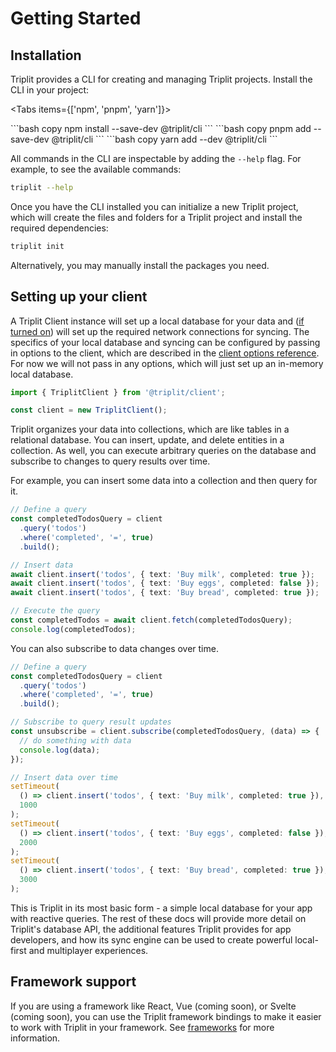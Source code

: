
# Getting Started

## Installation

Triplit provides a CLI for creating and managing Triplit projects. Install the CLI in your project:

<Tabs items={['npm', 'pnpm', 'yarn']}>

  <Tab>
    ```bash copy
    npm install --save-dev @triplit/cli
    ```
  </Tab>
    <Tab>
    ```bash copy
    pnpm add --save-dev @triplit/cli
    ```
  </Tab>
  <Tab>
    ```bash copy
    yarn add --dev @triplit/cli 
    ```
  </Tab>
</Tabs>

All commands in the CLI are inspectable by adding the `--help` flag. For example, to see the available commands:

```bash
triplit --help
```

Once you have the CLI installed you can initialize a new Triplit project, which will create the files and folders for a Triplit project and install the required dependencies:

```bash
triplit init
```

Alternatively, you may manually install the packages you need.

## Setting up your client

A Triplit Client instance will set up a local database for your data and ([if turned on](/sync)) will set up the required network connections for syncing. The specifics of your local database and syncing can be configured by passing in options to the client, which are described in the [client options reference](/client-options). For now we will not pass in any options, which will just set up an in-memory local database.

```typescript
import { TriplitClient } from '@triplit/client';

const client = new TriplitClient();
```

Triplit organizes your data into collections, which are like tables in a relational database. You can insert, update, and delete entities in a collection. As well, you can execute arbitrary queries on the database and subscribe to changes to query results over time.

For example, you can insert some data into a collection and then query for it.

```typescript
// Define a query
const completedTodosQuery = client
  .query('todos')
  .where('completed', '=', true)
  .build();

// Insert data
await client.insert('todos', { text: 'Buy milk', completed: true });
await client.insert('todos', { text: 'Buy eggs', completed: false });
await client.insert('todos', { text: 'Buy bread', completed: true });

// Execute the query
const completedTodos = await client.fetch(completedTodosQuery);
console.log(completedTodos);
```

You can also subscribe to data changes over time.

```typescript
// Define a query
const completedTodosQuery = client
  .query('todos')
  .where('completed', '=', true)
  .build();

// Subscribe to query result updates
const unsubscribe = client.subscribe(completedTodosQuery, (data) => {
  // do something with data
  console.log(data);
});

// Insert data over time
setTimeout(
  () => client.insert('todos', { text: 'Buy milk', completed: true }),
  1000
);
setTimeout(
  () => client.insert('todos', { text: 'Buy eggs', completed: false }),
  2000
);
setTimeout(
  () => client.insert('todos', { text: 'Buy bread', completed: true }),
  3000
);
```

This is Triplit in its most basic form - a simple local database for your app with reactive queries. The rest of these docs will provide more detail on Triplit's database API, the additional features Triplit provides for app developers, and how its sync engine can be used to create powerful local-first and multiplayer experiences.

## Framework support

If you are using a framework like React, Vue (coming soon), or Svelte (coming soon), you can use the Triplit framework bindings to make it easier to work with Triplit in your framework. See [frameworks](/frameworks) for more information.
